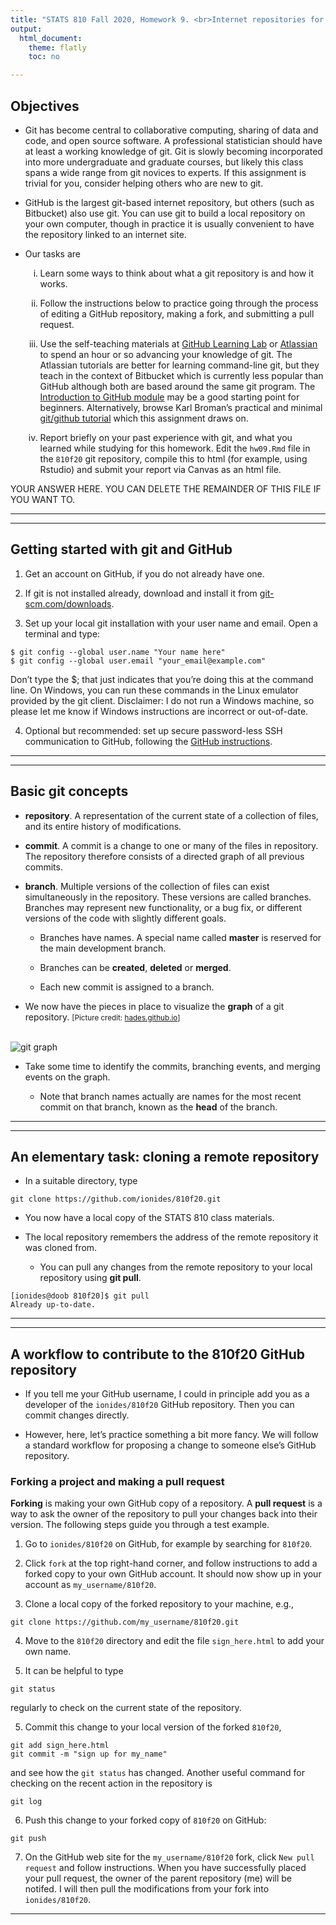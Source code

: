 ```yaml
---
title: "STATS 810 Fall 2020, Homework 9. <br>Internet repositories for collaboration and open-source research: git and GitHub"
output:
  html_document:
    theme: flatly
    toc: no

---
```


## Objectives

* Git has become central to collaborative computing, sharing of data and code, and open source software. A professional statistician should have at least a working knowledge of git. Git is slowly becoming incorporated into more undergraduate and graduate courses, but likely this class spans a wide range from git novices to experts. If this assignment is trivial for you, consider helping others who are new to git.

* GitHub is the largest git-based internet repository, but others (such as Bitbucket) also use git. You can use git to build a local repository on your own computer, though in practice it is usually convenient to have the repository linked to an internet site.

* Our tasks are 

    i.  Learn some ways to think about what a git repository is and how it works.

    ii. Follow the instructions below to practice going through the process of editing a GitHub repository, making a fork, and submitting a pull request.

    iii.  Use the self-teaching materials at [GitHub Learning Lab](https://lab.github.com/) or [Atlassian](https://www.atlassian.com/git/tutorials) to spend an hour or so advancing your knowledge of git. The Atlassian tutorials are better for learning command-line git, but they teach in the context of Bitbucket which is currently less popular than GitHub although both are based around the same git program. The [Introduction to GitHub module](https://lab.github.com/githubtraining/introduction-to-github) may be a good starting point for beginners. Alternatively, browse Karl Broman's practical and minimal [git/github tutorial](http://kbroman.org/github_tutorial/) which this assignment draws on.

    iv. Report briefly on your past experience with git, and what you learned while studying for this homework. Edit the `hw09.Rmd` file in the `810f20` git repository, compile this to html (for example, using Rstudio) and submit your report via Canvas as an html file.

YOUR ANSWER HERE. YOU CAN DELETE THE REMAINDER OF THIS FILE IF YOU WANT TO.

--------------

--------------


## Getting started with git and GitHub

1. Get an account on GitHub, if you do not already have one.

2. If git is not installed already, download and install it from [git-scm.com/downloads](http://git-scm.com/downloads).

3. Set up your local git installation with your user name and email. Open a terminal and type:

```
$ git config --global user.name "Your name here"
$ git config --global user.email "your_email@example.com"
```

Don’t type the \$; that just indicates that you’re doing this at the command line. On Windows, you can run these commands in the Linux emulator provided by the git client. Disclaimer: I do not run a Windows machine, so please let me know if Windows instructions are incorrect or out-of-date.

4. Optional but recommended: set up secure password-less SSH communication to GitHub, following the [GitHub instructions](https://help.github.com/articles/generating-ssh-keys/). 


------------------

-----------------

## Basic git concepts

* **repository**. A representation of the current state of a collection of files, and its entire history of modifications. 

* **commit**. A commit is a change to one or many of the files in repository. The repository therefore consists of a directed graph of all previous commits.

* **branch**. Multiple versions of the collection of files can exist simultaneously in the repository. 
These versions are called branches. 
Branches may represent new functionality, or a bug fix, or different versions of the code with slightly different goals. 

    + Branches have names. A special name called **master** is reserved for the main development branch.

    + Branches can be **created**, **deleted** or **merged**. 

    + Each new commit is assigned to a branch.

* We now have the pieces in place to visualize the **graph** of a git repository. <small>[Picture credit: [hades.github.io](http://hades.github.io/media/git/git-history.png)]</small>

<br>
![git graph](git-history.png)

* Take some time to identify the commits, branching events, and merging events on the graph.

    + Note that branch names actually are names for the most recent commit on that branch, known as the **head** of the branch.

-----------------

----------------

## An elementary task: cloning a remote repository

* In a suitable directory, type

```
git clone https://github.com/ionides/810f20.git
```

* You now have a local copy of the STATS 810 class materials.

* The local repository remembers the address of the remote repository it was cloned from.

    + You can pull any changes from the remote repository to your local repository using **git pull**.

```
[ionides@doob 810f20]$ git pull
Already up-to-date.
```

----------------

---------------

## A workflow to contribute to the 810f20 GitHub repository

* If you tell me your GitHub username, I could in principle add you as a developer of the `ionides/810f20` GitHub repository. Then you can commit changes directly.

* However, here, let's practice something a bit more fancy. We will follow a standard workflow for proposing a change to someone else's GitHub repository.

### Forking a project and making a pull request

**Forking** is making your own GitHub copy of a repository. A **pull request** is a way to ask the owner of the repository to pull your changes back into their version. The following steps guide you through a test example.

1. Go to `ionides/810f20` on GitHub, for example by searching for `810f20`.

2. Click `fork` at the top right-hand corner, and follow instructions to add a forked copy to your own GitHub account. It should now show up in your account as `my_username/810f20`.

3. Clone a local copy of the forked repository to your machine, e.g.,

```
git clone https://github.com/my_username/810f20.git
```

4. Move to the `810f20` directory and edit the file `sign_here.html` to add your own name.

5. It can be helpful to type

```
git status
```

regularly to check on the current state of the repository.


5. Commit this change to your local version of the forked `810f20`,

```
git add sign_here.html
git commit -m "sign up for my_name"
```

and see how the `git status` has changed. Another useful command for checking on the recent action in the repository is

```
git log
```

6. Push this change to your forked copy of `810f20` on GitHub:

```
git push
```

7. On the GitHub web site for the `my_username/810f20` fork, click `New pull request` and follow instructions. When you have successfully placed your pull request, the owner of the parent repository (me) will be notifed. I will then pull the modifications from your fork into `ionides/810f20`.


-------------




 


